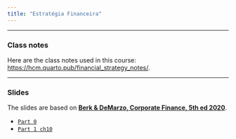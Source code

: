 ```yaml
---
title: "Estratégia Financeira"
---
```


___

### Class notes

Here are the class notes used in this course: [https://hcm.quarto.pub/financial_strategy_notes/](https://hcm.quarto.pub/financial_strategy_notes/).

___

###  Slides

The slides are based on [**Berk & DeMarzo, Corporate Finance, 5th ed 2020**](https://www.amazon.com.br/Corporate-Finance-Global-Jonathan-Berk/dp/1292304154).

-   [`Part 0`](https://hcm.quarto.pub/fs_202301_part_0/)
-   [`Part 1 ch10`](https://hcm.quarto.pub/fs_202301_part_1/)





